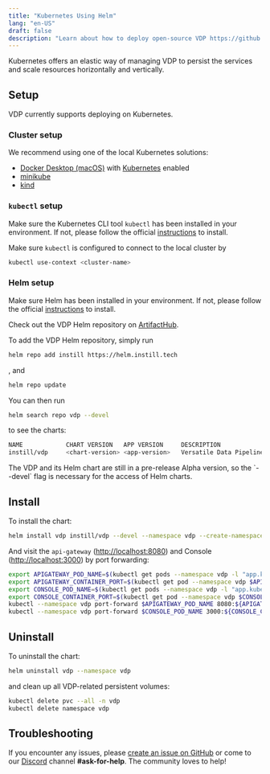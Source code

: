 ```yaml
---
title: "Kubernetes Using Helm"
lang: "en-US"
draft: false
description: "Learn about how to deploy open-source VDP https://github.com/instill-ai/vdp in Kubernetes using Helm"
---
```


Kubernetes offers an elastic way of managing VDP to persist the services and scale resources horizontally and vertically.

## Setup

VDP currently supports deploying on Kubernetes.

### Cluster setup

We recommend using one of the local Kubernetes solutions:

- [Docker Desktop (macOS)](https://docs.docker.com/desktop/) with [Kubernetes](https://docs.docker.com/desktop/kubernetes) enabled
- [minikube](https://minikube.sigs.k8s.io/docs/start)
- [kind](https://kind.sigs.k8s.io)

### `kubectl` setup

Make sure the Kubernetes CLI tool `kubectl` has been installed in your environment.
If not, please follow the official [instructions](https://kubernetes.io/docs/tasks/tools/#kubectl) to install.

Make sure `kubectl` is configured to connect to the local cluster by

```bash
kubectl use-context <cluster-name>
```

### Helm setup

Make sure Helm has been installed in your environment. If not, please follow the official [instructions](https://helm.sh/docs/intro/install) to install.

Check out the VDP Helm repository on [ArtifactHub](https://artifacthub.io/packages/helm/instill/vdp).

To add the VDP Helm repository, simply run

```bash
helm repo add instill https://helm.instill.tech
```

, and

```bash
helm repo update
```

You can then run

```bash
helm search repo vdp --devel
```

to see the charts:

```bash
NAME            CHART VERSION   APP VERSION     DESCRIPTION
instill/vdp     <chart-version> <app-version>   Versatile Data Pipeline (VDP) empowers the mode...
```

<InfoBlock type="info" title="info">
  The VDP and its Helm chart are still in a pre-release Alpha version, so the
  `--devel` flag is necessary for the access of Helm charts.
</InfoBlock>

## Install

To install the chart:

```bash
helm install vdp instill/vdp --devel --namespace vdp --create-namespace
```

And visit the `api-gateway` ([http://localhost:8080](http://localhost:8080)) and Console ([http://localhost:3000](http://localhost:3000)) by port forwarding:

```bash
export APIGATEWAY_POD_NAME=$(kubectl get pods --namespace vdp -l "app.kubernetes.io/component=api-gateway,app.kubernetes.io/instance=vdp" -o jsonpath="{.items[0].metadata.name}")
export APIGATEWAY_CONTAINER_PORT=$(kubectl get pod --namespace vdp $APIGATEWAY_POD_NAME -o jsonpath="{.spec.containers[0].ports[0].containerPort}")
export CONSOLE_POD_NAME=$(kubectl get pods --namespace vdp -l "app.kubernetes.io/component=console,app.kubernetes.io/instance=vdp" -o jsonpath="{.items[0].metadata.name}")
export CONSOLE_CONTAINER_PORT=$(kubectl get pod --namespace vdp $CONSOLE_POD_NAME -o jsonpath="{.spec.containers[0].ports[0].containerPort}")
kubectl --namespace vdp port-forward $APIGATEWAY_POD_NAME 8080:${APIGATEWAY_CONTAINER_PORT} &
kubectl --namespace vdp port-forward $CONSOLE_POD_NAME 3000:${CONSOLE_CONTAINER_PORT} &
```

## Uninstall

To uninstall the chart:

```bash
helm uninstall vdp --namespace vdp
```

and clean up all VDP-related persistent volumes:

```bash
kubectl delete pvc --all -n vdp
kubectl delete namespace vdp
```

## Troubleshooting

If you encounter any issues, please [create an issue on GitHub](https://github.com/instill-ai/vdp/issues)
or come to our [Discord](https://discord.gg/sevxWsqpGh) channel **#ask-for-help**. The community loves to help!
